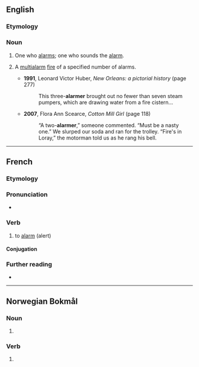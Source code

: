 ==English==

===Etymology===
{{suffix|alarm|er|id2=agent noun|lang=en}}

===Noun===
{{en-noun}}

# One who [[alarms]]; one who sounds the [[alarm]].
# {{lb|en|US|in combination}} A [[multialarm]] [[fire]] of a specified number of alarms.
#* '''1991''', Leonard Victor Huber, ''New Orleans: a pictorial history'' (page 277)
#*: This three-'''alarmer''' brought out no fewer than seven steam pumpers, which are drawing water from a fire cistern...
#* '''2007''', Flora Ann Scearce, ''Cotton Mill Girl'' (page 118)
#*: “A two-'''alarmer''',” someone commented. “Must be a nasty one.” We slurped our soda and ran for the trolley. “Fire's in Loray,” the motorman told us as he rang his bell.

----

==French==

===Etymology===
{{suffix|lang=fr|alarme|er}}

===Pronunciation===
* {{audio|Fr-alarmer.ogg|Audio|lang=fr}}

===Verb===
{{fr-verb}}

# to [[alarm]] (alert)

====Conjugation====
{{fr-conj-auto}}

===Further reading===
* {{R:TLFi}}

----

==Norwegian Bokmål==

===Noun===
{{head|nb|noun form|g=m}}

# {{inflection of|alarm||indefinite|p|lang=nb}}

===Verb===
{{head|nb|verb form}}

# {{imperative of|alarmere|lang=nb}}